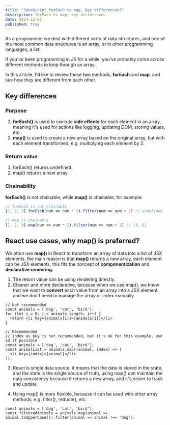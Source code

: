 ```yaml
---
title: "JavaScript forEach vs map, key differences?"
description: forEach vs map, key differences
date: 2024-12-01
published: true
---
```


As a programmer, we deal with different sorts of data structures, and one of the most common data structures is an array, or in other programming languages, a list.

If you've been programming in JS for a while, you've probably come across different methods to loop through an array.

In this article, I'd like to review these two methods, **forEach** and **map**, and see how they are different from each other.

## Key differences

### Purpose

1. **forEach()** is used to execute **side effects** for each element in an array, meaning it's used for actions like logging, updating DOM, storing values, etc.
2. **map()** is used to create a new array based on the original array, but with each element transformed, e.g. multiplying each element by 2.

### Return value

1. forEach() returns undefined.
2. map() returns a new array.

### Chainability

**forEach()** is not chainable, while **map()** is chainable, for example:

```ts
// forEach is not chainable  
[1, 2, 3].forEach(num => num * 2).filter(num => num > 2) // undefined

// map is chainable
[1, 2, 3].map(num => num * 2).filter(num => num > 2) // [4, 6]
```

## React use cases, why map() is preferred?

We often use **map()** in React to transform an array of data into a list of JSX elements, the main reason is that **map()** returns a new array, each element can be JSX elements, this fits the concept of **componentization** and **declarative rendering**.

1. The return value can be using rendering directly.
2. Cleaner and more declarative, because when we use map(), we know that we want to **convert** each value from an array into a JSX element, and we don't need to manage the array or index manually.

```tsx
// Not recommended
const animals = ['dog', 'cat', 'bird'];
for (let i = 0; i < animals.length; i++) {
  return <li key={animals[i]}>{animals[i]}</li>
}

// Recommended
// index as key is not recommended, but it's ok for this example, use id if possible
const animals = ['dog', 'cat', 'bird'];
const animalList = animals.map((animal, index) => (
  <li key={index}>{animal}</li>
));
```

3. React is single data source, it means that the data is stored in the state, and the state is the single source of truth, using map() can maintain the data consistency because it returns a new array, and it's easier to track and update.

4. Using map() is more flexible, because it can be used with other array methods, e.g. filter(), reduce(), etc.

```tsx
const animals = ['dog', 'cat', 'bird'];
const filteredAnimals = animals.map(animal => animal.toUpperCase()).filter(animal => animal !== 'dog');
```
